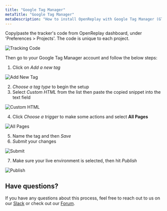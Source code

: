 ```yaml
---
title: "Google Tag Manager"
metaTitle: "Google Tag Manager"
metaDescription: "How to install OpenReplay with Google Tag Manager (GTM) on live environments."
---
```


Copy/paste the tracker's code from OpenReplay dashboard, under 'Preferences > Projects'. The code is unique to each project.

![Tracking Code](/static/GTM-5.JPG#center)

Then go to your Google Tag Manager account and follow the below steps:

1. Click on *Add a new tag*

![Add New Tag](/static/GTM-3.png#center)

2. *Choose a tag type* to begin the setup
3. Select *Custom HTML* from the list then paste the copied snippet into the text field

![Custom HTML](/static/GTM-4.JPG#center)

4. Click *Choose a trigger* to make some actions and select **All Pages**

![All Pages](/static/GTM-7.JPG#center)

5. Name the tag and then *Save*
6. *Submit* your changes

![Submit](/static/submit.JPG#center)

7. Make sure your live environment is selected, then hit *Publish*

![Publish](/static/GTM-10.png#center)

## Have questions?
If you have any questions about this process, feel free to reach out to us on our [Slack](https://slack.openreplay.com) or check out our [Forum](https://forum.openreplay.com).